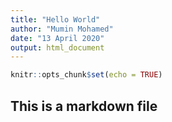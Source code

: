 ```yaml
---
title: "Hello World"
author: "Mumin Mohamed"
date: "13 April 2020"
output: html_document
---
```


```r
knitr::opts_chunk$set(echo = TRUE)
```

## This is a markdown file



